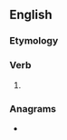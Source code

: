 ==English==

===Etymology===
{{suffix|en|talk|est|nocat=1}}

===Verb===
{{head|en|verb form}}

# {{en-archaic second-person singular of|talk|lang=en}}

===Anagrams===
* {{anagrams|en|a=aeklstt|tasklet}}